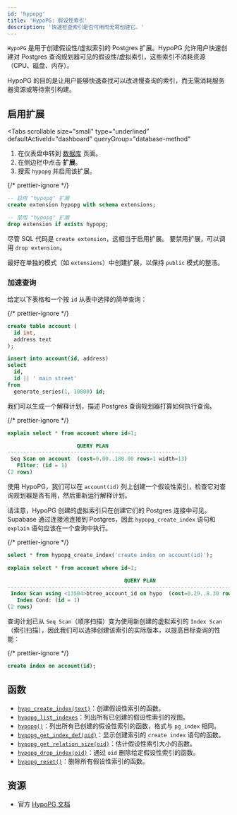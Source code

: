 ```yaml
---
id: 'hypopg'
title: 'HypoPG: 假设性索引'
description: '快速检查索引是否可用而无需创建它。'
---
```


`HypoPG` 是用于创建假设性/虚拟索引的 Postgres 扩展。HypoPG 允许用户快速创建对 Postgres 查询规划器可见的假设性/虚拟索引，这些索引不消耗资源（CPU、磁盘、内存）。

HypoPG 的目的是让用户能够快速查找可以改进慢查询的索引，而无需消耗服务器资源或等待索引构建。

## 启用扩展

<Tabs
  scrollable
  size="small"
  type="underlined"
  defaultActiveId="dashboard"
  queryGroup="database-method"
>
<TabPanel id="dashboard" label="仪表盘">

1. 在仪表盘中转到 [数据库](https://supabase.com/dashboard/project/_/database/tables) 页面。
2. 在侧边栏中点击 **扩展**。
3. 搜索 `hypopg` 并启用该扩展。

</TabPanel>
<TabPanel id="sql" label="SQL">

{/* prettier-ignore */}
```sql
-- 启用 "hypopg" 扩展
create extension hypopg with schema extensions;

-- 禁用 "hypopg" 扩展
drop extension if exists hypopg;
```

尽管 SQL 代码是 `create extension`，这相当于启用扩展。
要禁用扩展，可以调用 `drop extension`。

最好在单独的模式（如 `extensions`）中创建扩展，以保持 `public` 模式的整洁。

</TabPanel>
</Tabs>

### 加速查询

给定以下表格和一个按 `id` 从表中选择的简单查询：

{/* prettier-ignore */}
```sql
create table account (
  id int,
  address text
);

insert into account(id, address)
select
  id,
  id || ' main street'
from
  generate_series(1, 10000) id;
```

我们可以生成一个解释计划，描述 Postgres 查询规划器打算如何执行查询。

{/* prettier-ignore */}
```sql
explain select * from account where id=1;

                      QUERY PLAN
-------------------------------------------------------
 Seq Scan on account  (cost=0.00..180.00 rows=1 width=13)
   Filter: (id = 1)
(2 rows)
```

使用 HypoPG，我们可以在 `account(id)` 列上创建一个假设性索引，检查它对查询规划器是否有用，然后重新运行解释计划。

请注意，HypoPG 创建的虚拟索引只在创建它们的 Postgres 连接中可见。Supabase 通过连接池连接到 Postgres，因此 `hypopg_create_index` 语句和 `explain` 语句应该在一个查询中执行。

{/* prettier-ignore */}
```sql
select * from hypopg_create_index('create index on account(id)');

explain select * from account where id=1;

                                     QUERY PLAN
------------------------------------------------------------------------------------
 Index Scan using <13504>btree_account_id on hypo  (cost=0.29..8.30 rows=1 width=13)
   Index Cond: (id = 1)
(2 rows)
```

查询计划已从 `Seq Scan`（顺序扫描）变为使用新创建的虚拟索引的 `Index Scan`（索引扫描），因此我们可以选择创建该索引的实际版本，以提高目标查询的性能：

{/* prettier-ignore */}
```sql
create index on account(id);
```

## 函数

- [`hypo_create_index(text)`](https://hypopg.readthedocs.io/en/rel1_stable/usage.html#create-a-hypothetical-index)：创建假设性索引的函数。
- [`hypopg_list_indexes`](https://hypopg.readthedocs.io/en/rel1_stable/usage.html#manipulate-hypothetical-indexes)：列出所有已创建的假设性索引的视图。
- [`hypopg()`](https://hypopg.readthedocs.io/en/rel1_stable/usage.html#manipulate-hypothetical-indexes)：列出所有已创建的假设性索引的函数，格式与 `pg_index` 相同。
- [`hypopg_get_index_def(oid)`](https://hypopg.readthedocs.io/en/rel1_stable/usage.html#manipulate-hypothetical-indexes)：显示创建索引的 `create index` 语句的函数。
- [`hypopg_get_relation_size(oid)`](https://hypopg.readthedocs.io/en/rel1_stable/usage.html#manipulate-hypothetical-indexes)：估计假设性索引大小的函数。
- [`hypopg_drop_index(oid)`](https://hypopg.readthedocs.io/en/rel1_stable/usage.html#manipulate-hypothetical-indexes)：通过 `oid` 删除给定假设性索引的函数。
- [`hypopg_reset()`](https://hypopg.readthedocs.io/en/rel1_stable/usage.html#manipulate-hypothetical-indexes)：删除所有假设性索引的函数。

## 资源

- 官方 [HypoPG 文档](https://hypopg.readthedocs.io/en/rel1_stable/)
